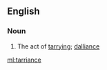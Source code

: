 ==English==

===Noun===
{{en-noun}}

#{{obsolete|rare}} The act of [[tarry]]ing; [[dalliance]]

[[ml:tarriance]]
